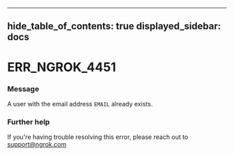 

---
hide_table_of_contents: true
displayed_sidebar: docs
---


# ERR_NGROK_4451

### Message
A user with the email address `EMAIL` already exists.

<ErrorDetails error="err_ngrok_4451" />



### Further help
If you're having trouble resolving this error, please reach out to [support@ngrok.com](mailto:support@ngrok.com?subject=Help%20with%20ERR_NGROK_4451)

